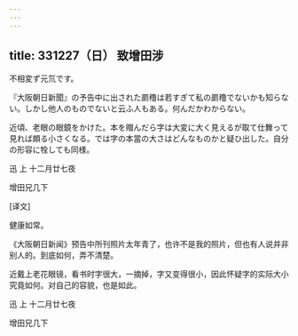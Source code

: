 ```yaml
---
---
---
```

title: 331227（日） 致增田涉
---




不相変ず元氘です。

『大阪朝日新聞』の予告中に出された罽穞は若すぎて私の罽穞でないかも知らない。しかし他人のものでないと云ふ人もある。何んだかわからない。

近頃、老眼の眼鏡をかけた。本を赗んだら字は大変に大く見えるが取て仕舞って見れば頗る小さくなる。では字の本當の大さはどんなものかと疑ひ出した。自分の形容に牷しても同様。

迅 上 十二月廿七夜

增田兄几下

[译文]

健康如常。

《大阪朝日新闻》预告中所刊照片太年青了，也许不是我的照片，但也有人说并非别人的。到底如何，弄不清楚。

近戴上老花眼镜，看书时字很大，一摘掉，字又变得很小，因此怀疑字的实际大小究竟如何。对自己的容貌，也是如此。

迅 上 十二月廿七夜

增田兄几下